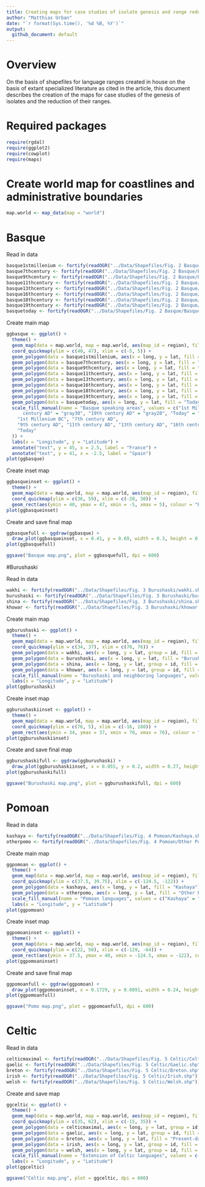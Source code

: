 ---
title: Creating maps for case studies of isolate genesis and range reduction
author: "Matthias Urban"
date: "`r format(Sys.time(), '%d %B, %Y')`"
output:
  github_document: default
---
# Overview

On the basis of shapefiles for language ranges created in house on the basis of extant specialized literature as cited in the article, this document describes the creation of the maps for case studies of the genesis of isolates and the reduction of their ranges.

# Required packages

```{r, message=FALSE, warning=FALSE}
require(rgdal)
require(ggplot2)
require(cowplot)
require(maps)
```

# Create world map for coastlines and administrative boundaries
```{r}
map.world <- map_data(map = "world")
```

# Basque

Read in data
```{r, message=FALSE, results='hide'}
basque1stmillenium <- fortify(readOGR("../Data/Shapefiles/Fig. 2 Basque/Basque 1st millenium BC.shp"))
basque7thcentury <- fortify(readOGR("../Data/Shapefiles/Fig. 2 Basque/Basque 7th century.shp"))
basque9thcentury <- fortify(readOGR("../Data/Shapefiles/Fig. 2 Basque/Basque 9th century.shp"))
basque11thcentury <- fortify(readOGR("../Data/Shapefiles/Fig. 2 Basque/Basque 11th century.shp"))
basque13thcentury <- fortify(readOGR("../Data/Shapefiles/Fig. 2 Basque/Basque 13th century.shp"))
basque16thcentury <- fortify(readOGR("../Data/Shapefiles/Fig. 2 Basque/Basque 18th century.shp"))
basque18thcentury <- fortify(readOGR("../Data/Shapefiles/Fig. 2 Basque/Basque 18th century.shp"))
basque19thcentury <- fortify(readOGR("../Data/Shapefiles/Fig. 2 Basque/Basque 19th century.shp"))
basquetoday <- fortify(readOGR("../Data/Shapefiles/Fig. 2 Basque/Basque today.shp"))
```

Create main map
```{r}
ggbasque <- ggplot() +
  theme() +
  geom_map(data = map.world, map = map.world, aes(map_id = region), fill = "white", colour = "black", size = 0.15) +
  coord_quickmap(ylim = c(40, 47), xlim = c(-5, 5)) +
  geom_polygon(data = basque1stmillenium, aes(x = long, y = lat, fill = "1st Millenium BC"), color = "black", size = 0.15) +
  geom_polygon(data = basque7thcentury, aes(x = long, y = lat, fill = "7th century AD"), color = "black", size = 0.15) +
  geom_polygon(data = basque9thcentury, aes(x = long, y = lat, fill = "9th century AD"), color = "black", size = 0.15) +
  geom_polygon(data = basque11thcentury, aes(x = long, y = lat, fill = "11th century AD"), color = "black", size = 0.15) +
  geom_polygon(data = basque13thcentury, aes(x = long, y = lat, fill = "13th century AD"), color = "black", size = 0.15) +
  geom_polygon(data = basque16thcentury, aes(x = long, y = lat, fill = "16th century AD"), color = "black", size = 0.15) +
  geom_polygon(data = basque18thcentury, aes(x = long, y = lat, fill = "18th century AD"), color = "black", size = 0.15) +
  geom_polygon(data = basque19thcentury, aes(x = long, y = lat, fill = "19th century AD"), color = "black", size = 0.15) +
  geom_polygon(data = basquetoday, aes(x = long, y = lat, fill = "Today"), color = "black", size = 0.15) +
  scale_fill_manual(name = "Basque speaking areas", values = c("1st Millenium BC" = "gray90", "7th century AD" = "gray80", "9th      century AD" = "gray70", "11th century AD" = "gray60", "13th century AD" = "gray50", "16th century AD" = "gray40", "18th       
	  century AD" = "gray30", "19th century AD" = "gray20", "Today" = "gray10"), breaks = c(
    "1st Millenium BC", "7th century AD",
    "9th century AD", "11th century AD", "13th century AD", "16th century AD", "18th century AD", "19th century AD",
    "Today"
  )) +
  labs(x = "Longitude", y = "Latitude") +
  annotate("text", y = 45, x = 2.5, label = "France") +
  annotate("text", y = 41, x = -2.5, label = "Spain")
plot(ggbasque)
```

Create inset map
```{r}
ggbasqueinset <- ggplot() +
  theme() +
  geom_map(data = map.world, map = map.world, aes(map_id = region), fill = "white", colour = "black", size = 0.15) +
  coord_quickmap(ylim = c(36, 59), xlim = c(-20, 30)) +
  geom_rect(aes(ymin = 40, ymax = 47, xmin = -5, xmax = 5), colour = "black", fill = NA, size = 0.7)
plot(ggbasqueinset)
```

Create and save final map
```{r}
ggbasquefull <- ggdraw(ggbasque) +
  draw_plot(ggbasqueinset, x = 0.41, y = 0.69, width = 0.3, height = 0.3)
plot(ggbasquefull)

ggsave("Basque map.png", plot = ggbasquefull, dpi = 600)
```

#Burushaski

Read in data
```{r, message=FALSE, results='hide'}
wakhi <- fortify(readOGR("../Data/Shapefiles/Fig. 3 Burushaski/wakhi.shp"))
burushaski <- fortify(readOGR("../Data/Shapefiles/Fig. 3 Burushaski/burushaski.shp"))
shina <- fortify(readOGR("../Data/Shapefiles/Fig. 3 Burushaski/shina.shp"))
khowar <- fortify(readOGR("../Data/Shapefiles/Fig. 3 Burushaski/khowar.shp"))
```

Create main map
```{r}
ggburushaski <- ggplot() +
  theme() +
  geom_map(data = map.world, map = map.world, aes(map_id = region), fill = "white", colour = "black", size = 0.15) +
  coord_quickmap(ylim = c(34, 37), xlim = c(70, 76)) +
  geom_polygon(data = wakhi, aes(x = long, y = lat, group = id, fill = "Wakhi"), color = "black", size = 0.15) +
  geom_polygon(data = burushaski, aes(x = long, y = lat, fill = "Burushaski"), color = "black", size = 0.15) +
  geom_polygon(data = shina, aes(x = long, y = lat, group = id, fill = "Shina"), color = "black", size = 0.15) +
  geom_polygon(data = khowar, aes(x = long, y = lat, group = id, fill = "Khowar"), color = "black", size = 0.15) +
  scale_fill_manual(name = "Burushaski and neighboring languages", values = c("Burushaski" = "black", "Wakhi" = "gray60", "Khowar" = "darkgray", "Shina" = "bisque4")) +
  labs(x = "Longitude", y = "Latitude")
plot(ggburushaski)
```

Create inset map
```{r}
ggburushaskiinset <- ggplot() +
  theme() +
  geom_map(data = map.world, map = map.world, aes(map_id = region), fill = "white", colour = "black", size = 0.15) +
  coord_quickmap(ylim = c(76, 5), xlim = c(-16, 180)) +
  geom_rect(aes(ymin = 34, ymax = 37, xmin = 70, xmax = 76), colour = "black", fill = NA, size = 1.1)
plot(ggburushaskiinset)
```

Create and save final map
```{r}
ggburushaskifull <- ggdraw(ggburushaski) +
  draw_plot(ggburushaskiinset, x = 0.055, y = 0.2, width = 0.27, height = 0.27)
plot(ggburushaskifull)

ggsave("Burushaski map.png", plot = ggburushaskifull, dpi = 600)
```

# Pomoan
Read in data
```{r, message=FALSE, results='hide'}
kashaya <- fortify(readOGR("../Data/Shapefiles/Fig. 4 Pomoan/Kashaya.shp"))
otherpomo <- fortify(readOGR("../Data/Shapefiles/Fig. 4 Pomoan/Other Pomo.shp"))
```

Create main map
```{r}
ggpomoan <- ggplot() +
  theme() +
  geom_map(data = map.world, map = map.world, aes(map_id = region), fill = "white", colour = "black", size = 0.15) +
  coord_quickmap(ylim = c(37.5, 39.75), xlim = c(-124.5, -122)) +
  geom_polygon(data = kashaya, aes(x = long, y = lat, fill = "Kashaya"), color = "black", size = 0.15) +
  geom_polygon(data = otherpomo, aes(x = long, y = lat, fill = "Other Pomoan languages", group = id), color = "black", size = 0.15) +
  scale_fill_manual(name = "Pomoan languages", values = c("Kashaya" = "black", "Other Pomoan languages" = "gray80")) +
  labs(x = "Longitude", y = "Latitude")
plot(ggpomoan)
```

Create inset map
```{r}
ggpomoaninset <- ggplot() +
  theme() +
  geom_map(data = map.world, map = map.world, aes(map_id = region), fill = "white", colour = "black", size = 0.15) +
  coord_quickmap(ylim = c(22, 50), xlim = c(-129, -64)) +
  geom_rect(aes(ymin = 37.5, ymax = 40, xmin = -124.5, xmax = -122), colour = "black", fill = NA, size = 1.2)
plot(ggpomoaninset)
```

Create and save final map
```{r}
ggpomoanfull <- ggdraw(ggpomoan) +
  draw_plot(ggpomoaninset, x = 0.1729, y = 0.0891, width = 0.24, height = 0.24)
plot(ggpomoanfull)

ggsave("Pomo map.png", plot = ggpomoanfull, dpi = 600)
```

# Celtic
Read in data
```{r, message=FALSE, results='hide'}
celticmaximal <- fortify(readOGR("../Data/Shapefiles/Fig. 5 Celtic/Celtic maximal.shp"))
gaelic <- fortify(readOGR("../Data/Shapefiles/Fig. 5 Celtic/Gaelic.shp"))
breton <- fortify(readOGR("../Data/Shapefiles/Fig. 5 Celtic/Breton.shp"))
irish <- fortify(readOGR("../Data/Shapefiles/Fig. 5 Celtic/Irish.shp"))
welsh <- fortify(readOGR("../Data/Shapefiles/Fig. 5 Celtic/Welsh.shp"))
```

Create and save map
```{r}
ggceltic <- ggplot() +
  theme() +
  geom_map(data = map.world, map = map.world, aes(map_id = region), fill = "white", colour = "black", size = 0.15) +
  coord_quickmap(ylim = c(35, 62), xlim = c(-15, 35)) +
  geom_polygon(data = celticmaximal, aes(x = long, y = lat, group = id, fill = "Maximal extension"), color = "black", size = 0.15) +
  geom_polygon(data = gaelic, aes(x = long, y = lat, group = id, fill = "Present-day distribution"), color = "black", size = 0.15) +
  geom_polygon(data = breton, aes(x = long, y = lat, fill = "Present-day distribution"), color = "black", size = 0.15) +
  geom_polygon(data = irish, aes(x = long, y = lat, group = id, fill = "Present-day distribution"), color = "black", size = 0.15) +
  geom_polygon(data = welsh, aes(x = long, y = lat, group = id, fill = "Present-day distribution"), color = "black", size = 0.15) +
  scale_fill_manual(name = "Extension of Celtic languages", values = c("Maximal extension" = "gray", "Present-day distribution" = "black")) +
  labs(x = "Longitude", y = "Latitude")
plot(ggceltic)

ggsave("Celtic map.png", plot = ggceltic, dpi = 600)
```
